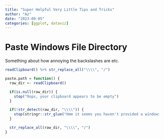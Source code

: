 ```yaml
---
title: "Super Helpful Very Little Tips and Tricks"
author: "Az"
date: "2023-09-05"
categories: [ggplot, dataviz]
---
```


# Paste Windows File Directory

Something about how annoying the backslashes are etc.

```r
readClipboard() %>% str_replace_all("\\\\", "/")

paste.path = function() {
  raw_dir <- readClipboard()

  if(is.null(raw_dir)) {
    stop("Oops, your clipboard appears to be empty")
  }

  if(!str_detect(raw_dir, "\\\\")) {
    stop(stringr::str_glue("Hmm it seems you haven't provided a windows file directory path: \n{format(raw_dir)}"))
  }

  str_replace_all(raw_dir, "\\\\", "/")
}
```
